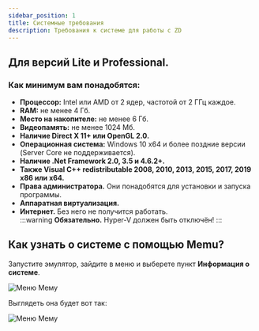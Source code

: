 ```yaml
---
sidebar_position: 1
title: Системные требования
description: Требования к системе для работы с ZD
---
```

## Для версий Lite и Professional.  
### Как минимум вам понадобятся:
- **Процессор:** Intel или AMD от 2 ядер, частотой от 2 ГГц каждое.  
- **RAM:** не менее 4 Гб.  
- **Место на накопителе:** не менее 6 Гб.  
- **Видеопамять:** не менее 1024 Мб.  
- **Наличие Direct X 11+ или OpenGL 2.0.**  
- **Операционная система:** Windows 10 x64 и более поздние версии (Server Core не поддерживается).  
- **Наличие .Net Framework 2.0, 3.5 и 4.6.2+.** 
- **Также Visual C++ redistributable 2008, 2010, 2013, 2015, 2017, 2019 x86 или x64.**  
- **Права администратора.** Они понадобятся для установки и запуска программы.  
- **Аппаратная виртуализация.**  
- **Интернет.** Без него не получится работать.  
:::warning **Обязательно.**
Hyper-V должен быть отключён!
:::
## Как узнать о системе с помощью Memu?  
Запустите эмулятор, зайдите в меню и выберете пункт **Информация о системе**. 

![Меню Мему](./assets/SysReq/SysReq_pic1.png)   

Выглядеть она будет вот так:  

![Меню Мему](./assets/SysReq/SysReq_pic2.png) 